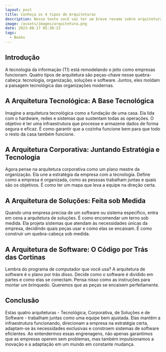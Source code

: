 ```yaml
---
layout: post
title: Conheça os 4 tipos de Arquiteturas
description: Nesse texto você vai ter um breve resumo sobre arquiteturas
image: /assets/images/arquitetura.png
date: 2023-08-17 05:30:13
tags:
  - Books
---
```

## Introdução

A tecnologia da informação (TI) está remodelando o jeito como empresas funcionam. Quatro tipos de arquitetura são peças-chave nesse quebra-cabeça: tecnologia, organização, soluções e software. Juntos, eles moldam a paisagem tecnológica das organizações modernas.

## A Arquitetura Tecnológica: A Base Tecnológica

Imagine a arquitetura tecnológica como a fundação de uma casa. Ela lida com o hardware, redes e sistemas que sustentam todas as operações. O objetivo é ter uma infraestrutura que processe e armazene dados de forma segura e eficaz. É como garantir que a cozinha funcione bem para que todo o resto da casa também funcione.

## A Arquitetura Corporativa: Juntando Estratégia e Tecnologia

Agora pense na arquitetura corporativa como um plano mestre da organização. Ela une a estratégia da empresa com a tecnologia. Define como a empresa é organizada, como as pessoas trabalham juntas e quais são os objetivos. É como ter um mapa que leva a equipe na direção certa.

## A Arquitetura de Soluções: Feita sob Medida

Quando uma empresa precisa de um software ou sistema específico, entra em cena a arquitetura de soluções. É como encomendar um terno sob medida. Ela projeta sistemas que atendam às necessidades únicas da empresa, decidindo quais peças usar e como elas se encaixam. É como construir um quebra-cabeça sob medida.

## A Arquitetura de Software: O Código por Trás das Cortinas

Lembra do programa de computador que você usa? A arquitetura de software é o plano por trás disso. Decide como o software é dividido em partes e como elas se conectam. Pensa nisso como as instruções para montar um brinquedo. Queremos que as peças se encaixem perfeitamente.

## Conclusão

Estas quatro arquiteturas - Tecnológica, Corporativa, de Soluções e de Software - trabalham juntas como uma equipe bem ajustada. Elas mantêm a infraestrutura funcionando, direcionam a empresa na estratégia certa, adaptam-se às necessidades exclusivas e constroem sistemas de software eficientes. Ao entendermos essas engrenagens, não apenas garantimos que as empresas operem sem problemas, mas também impulsionamos a inovação e a adaptação em um mundo em constante mudança.